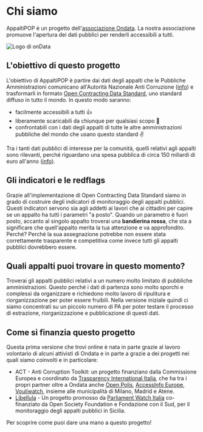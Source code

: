 # Chi siamo

AppaltiPOP è un progetto dell'[associazione Ondata](https://www.ondata.it).
La nostra associazione promuove l'apertura dei dati pubblici per renderli accessibili a tutti.

![Logo di onData](/partners/ondata-italy.png "Logo di onData")

## L'obiettivo di questo progetto

L'obiettivo di AppaltiPOP è partire dai dati degli appalti che le Pubbliche Amministrazioni comunicano all'Autorità Nazionale Anti Corruzione ([info](http://www.anticorruzione.it/portal/public/classic/Attivitadocumentazione/ContrattiPubblici/Normativa)) e trasformarli in formato [Open Contracting Data Standard](https://standard.open-contracting.org/latest/en/), uno standard diffuso in tutto il mondo.
In questo modo saranno:

-   facilmente accessibili a tutti :+1:
-   liberamente scaricabili da chiunque per qualsiasi scopo :dog:
-   confrontabili con i dati degli appalti di tutte le altre amministrazioni pubbliche del mondo che usano questo standard :v:

Tra i tanti dati pubblici di interesse per la comunità, quelli relativi agli appalti sono rilevanti, perché riguardano una spesa pubblica di circa 150 miliardi di euro all'anno ([info](https://ec.europa.eu/internal_market/scoreboard/performance_by_member_state/index_en.htm)).

## Gli indicatori e le redflags

Grazie all'implementazione di Open Contracting Data Standard siamo in grado di costruire degli indicatori di monitoraggio degli appalti pubblici.
Questi indicatori servono sia agli addetti ai lavori che ai cittadini per capire se un appalto ha tutti i parametri "a posto".
Quando un parametro è fuori posto, accanto al singolo appalto troverai una **bandierina rossa**, che sta a significare che quell'appalto merita la tua attenzione e va approfondito.
Perché? Perché la sua assegnazione potrebbe non essere stata correttamente trasparente e competitiva come invece tutti gli appalti pubblici dovrebbero essere.

## Quali appalti puoi trovare in questo momento?

Troverai gli appalti pubblici relativi a un numero molto limitato di pubbliche amministrazioni.
Questo perché i dati di partenza sono molto sporchi e complessi da organizzare e richiedono molto lavoro di ripulitura e riorganizzazione per poter essere fruibili.
Nella versione iniziale quindi ci siamo concentrati su un piccolo numero di PA per poter testare il processo di estrazione, riorganizzazione e pubblicazione di questi dati.

## Come si finanzia questo progetto

Questa prima versione che trovi online è nata in parte grazie al lavoro volontario di alcuni attivisti di Ondata e in parte a grazie a dei progetti nei quali siamo coinvolti e in particolare:

- ACT - Anti Corruption Toolkit: un progetto finanziano dalla Commissione Europea e coordinato da [Trasparency International Italia](https://www.transparency.it/), che ha tra i propri partner oltre a Ondata anche [Open Polis](https://www.openpolis.it/), [AccessInfo Europe](https://www.access-info.org/), [Vouliwatch](https://vouliwatch.gr/), insieme alle municipalità di Milano, Madrid e Atene.
- [Libellula](http://libellulalab.it/) - Un progetto promosso da [Parliament Watch Italia](http://parliamentwatch.it/) co-finanziato da Open Society Foundation e Fondazione con il Sud, per il monitoraggio degli appalti pubblici in Sicilia.

Per scoprire come puoi dare una mano a questo progetto!

<Card
    title="Partecipa"
    description="Etiam porta sem malesuada magna mollis euismod"
    url=""
    icon="/icons/get-involved.png"
/>
